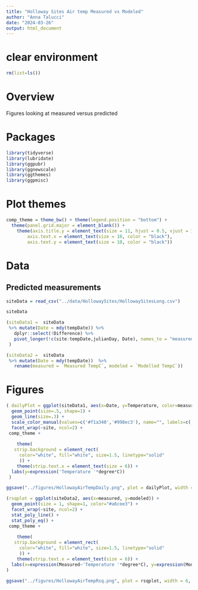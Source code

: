 ```yaml
---
title: "Holloway Sites Air temp Measured vs Modeled"
author: "Anna Talucci"
date: "2024-03-26"
output: html_document
---
```


# clear environment
```r
rm(list=ls())
```

# Overview
Figures looking at measured versus predicted


# Packages

```r
library(tidyverse)
library(lubridate)
library(ggpubr)
library(ggnewscale)
library(ggthemes)
library(ggpmisc)
```

# Plot themes
```r
comp_theme = theme_bw() + theme(legend.position = "bottom") +  
  theme(panel.grid.major = element_blank()) +
    theme(axis.title.y = element_text(size = 11, hjust = 0.5, vjust = 1.1),
        axis.text.x = element_text(size = 10, color = "black"),
        axis.text.y = element_text(size = 10, color = "black"))
```

# Data

## Predicted measurements
```r
siteData = read_csv("../data/HollowaySites/HollowaySitesLong.csv")
```

```r
siteData
```

```r
(siteData1 =  siteData 
 %>% mutate(Date = mdy(tempDate)) %>% 
   dplyr::select(!Difference) %>%
   pivot_longer(!c(site:tempDate,julianDay, Date), names_to = "measuredModeled", values_to = "Temperature")
 )
```

```r
(siteData2 =  siteData 
 %>% mutate(Date = mdy(tempDate))  %>%
   rename(measured = `Measured TempC`, modeled = `Modelled TempC`))
```

# Figures
```r
( dailyPlot = ggplot(siteData1, aes(x=Date, y=Temperature, color=measuredModeled)) +
  geom_point(size=.5, shape=1) +
  geom_line(size=.3) +
  scale_color_manual(values=c('#f1a340','#998ec3'), name="", labels=c('Measured Temperature', 'Modeled Temperature')) +
  facet_wrap(~site, ncol=2) +
 comp_theme +
     
    theme(
   strip.background = element_rect(
     color="white", fill="white", size=1.5, linetype="solid"
     )) +
    theme(strip.text.x = element_text(size = 6)) +
  labs(y=expression('Temperature '*degree*C))
 )
```

```r
ggsave("../figures/HollowayAirTempDaily.png", plot = dailyPlot, width = 6, height =6, units = c("in"), dpi=600, bg = "white" )
```

```r
(rsqplot = ggplot(siteData2, aes(x=measured, y=modeled)) +
  geom_point(size = 1, shape=1, color="#a6cee3") +
  facet_wrap(~site, ncol=2) +
  stat_poly_line() +
  stat_poly_eq() +
 comp_theme +
     
    theme(
   strip.background = element_rect(
     color="white", fill="white", size=1.5, linetype="solid"
     )) +
    theme(strip.text.x = element_text(size = 6)) +
  labs(x=expression(Measured~'Temperature '*degree*C), y=expression(Modeled~'Temperature '*degree*C))
)
```


```r
ggsave("../figures/HollowayAirTempRsq.png", plot = rsqplot, width = 6, height =6, units = c("in"), dpi=600, bg = "white" )
```
